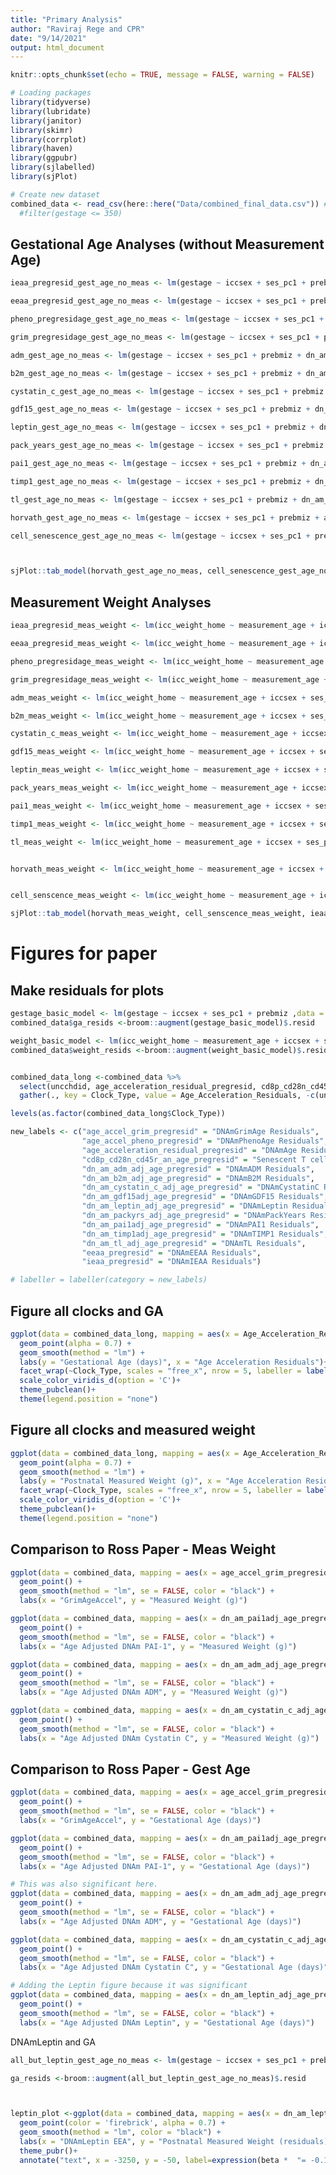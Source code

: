 ```yaml
---
title: "Primary Analysis"
author: "Raviraj Rege and CPR"
date: "9/14/2021"
output: html_document
---
```


```r
knitr::opts_chunk$set(echo = TRUE, message = FALSE, warning = FALSE)
```

```r
# Loading packages
library(tidyverse)
library(lubridate)
library(janitor)
library(skimr)
library(corrplot)
library(haven)
library(ggpubr)
library(sjlabelled)
library(sjPlot)

# Create new dataset
combined_data <- read_csv(here::here("Data/combined_final_data.csv")) #%>%
  #filter(gestage <= 350)
```

## Gestational Age Analyses (without Measurement Age)

```r
ieaa_pregresid_gest_age_no_meas <- lm(gestage ~ iccsex + ses_pc1 + prebmiz + ieaa_pregresid ,data = combined_data)

eeaa_pregresid_gest_age_no_meas <- lm(gestage ~ iccsex + ses_pc1 + prebmiz + eeaa_pregresid ,data = combined_data)

pheno_pregresidage_gest_age_no_meas <- lm(gestage ~ iccsex + ses_pc1 + prebmiz + age_accel_pheno_pregresid ,data = combined_data)

grim_pregresidage_gest_age_no_meas <- lm(gestage ~ iccsex + ses_pc1 + prebmiz + age_accel_grim_pregresid ,data = combined_data)

adm_gest_age_no_meas <- lm(gestage ~ iccsex + ses_pc1 + prebmiz + dn_am_adm_adj_age_pregresid ,data = combined_data)

b2m_gest_age_no_meas <- lm(gestage ~ iccsex + ses_pc1 + prebmiz + dn_am_b2m_adj_age_pregresid ,data = combined_data)

cystatin_c_gest_age_no_meas <- lm(gestage ~ iccsex + ses_pc1 + prebmiz + dn_am_cystatin_c_adj_age_pregresid ,data = combined_data)

gdf15_gest_age_no_meas <- lm(gestage ~ iccsex + ses_pc1 + prebmiz + dn_am_gdf15adj_age_pregresid ,data = combined_data)

leptin_gest_age_no_meas <- lm(gestage ~ iccsex + ses_pc1 + prebmiz + dn_am_leptin_adj_age_pregresid ,data = combined_data)

pack_years_gest_age_no_meas <- lm(gestage ~ iccsex + ses_pc1 + prebmiz + dn_am_packyrs_adj_age_pregresid ,data = combined_data)

pai1_gest_age_no_meas <- lm(gestage ~ iccsex + ses_pc1 + prebmiz + dn_am_pai1adj_age_pregresid ,data = combined_data)

timp1_gest_age_no_meas <- lm(gestage ~ iccsex + ses_pc1 + prebmiz + dn_am_timp1adj_age_pregresid ,data = combined_data)

tl_gest_age_no_meas <- lm(gestage ~ iccsex + ses_pc1 + prebmiz + dn_am_tl_adj_age_pregresid ,data = combined_data)

horvath_gest_age_no_meas <- lm(gestage ~ iccsex + ses_pc1 + prebmiz + age_acceleration_residual_pregresid ,data = combined_data)

cell_senescence_gest_age_no_meas <- lm(gestage ~ iccsex + ses_pc1 + prebmiz + cd8p_cd28n_cd45r_an_age_pregresid ,data = combined_data)



sjPlot::tab_model(horvath_gest_age_no_meas, cell_senescence_gest_age_no_meas, ieaa_pregresid_gest_age_no_meas, eeaa_pregresid_gest_age_no_meas, pheno_pregresidage_gest_age_no_meas, grim_pregresidage_gest_age_no_meas, adm_gest_age_no_meas, b2m_gest_age_no_meas, cystatin_c_gest_age_no_meas, gdf15_gest_age_no_meas, leptin_gest_age_no_meas, pack_years_gest_age_no_meas, pai1_gest_age_no_meas, timp1_gest_age_no_meas, tl_gest_age_no_meas,  show.est = FALSE, show.se = FALSE, show.stat = TRUE, show.std = TRUE, file = here::here("Output/Figures", "Table S1_gestage.doc"))

```

## Measurement Weight Analyses

```r
ieaa_pregresid_meas_weight <- lm(icc_weight_home ~ measurement_age + iccsex + ses_pc1 + prebmiz + gestage + ieaa_pregresid,data = combined_data)

eeaa_pregresid_meas_weight <- lm(icc_weight_home ~ measurement_age + iccsex + ses_pc1 + prebmiz + gestage +eeaa_pregresid ,data = combined_data)

pheno_pregresidage_meas_weight <- lm(icc_weight_home ~ measurement_age + iccsex + ses_pc1 + prebmiz +gestage + age_accel_pheno_pregresid ,data = combined_data)

grim_pregresidage_meas_weight <- lm(icc_weight_home ~ measurement_age + iccsex + ses_pc1 + prebmiz + gestage + age_accel_grim_pregresid ,data = combined_data)

adm_meas_weight <- lm(icc_weight_home ~ measurement_age + iccsex + ses_pc1 + prebmiz + gestage +dn_am_adm_adj_age_pregresid ,data = combined_data)

b2m_meas_weight <- lm(icc_weight_home ~ measurement_age + iccsex + ses_pc1 + prebmiz + gestage + dn_am_b2m_adj_age_pregresid ,data = combined_data)

cystatin_c_meas_weight <- lm(icc_weight_home ~ measurement_age + iccsex + ses_pc1 + prebmiz + gestage + dn_am_cystatin_c_adj_age_pregresid ,data = combined_data)

gdf15_meas_weight <- lm(icc_weight_home ~ measurement_age + iccsex + ses_pc1 + prebmiz + gestage +dn_am_gdf15adj_age_pregresid ,data = combined_data)

leptin_meas_weight <- lm(icc_weight_home ~ measurement_age + iccsex + ses_pc1 + prebmiz + gestage +dn_am_leptin_adj_age_pregresid ,data = combined_data)

pack_years_meas_weight <- lm(icc_weight_home ~ measurement_age + iccsex + ses_pc1 + prebmiz + gestage + dn_am_packyrs_adj_age_pregresid ,data = combined_data)

pai1_meas_weight <- lm(icc_weight_home ~ measurement_age + iccsex + ses_pc1 + prebmiz + gestage +dn_am_pai1adj_age_pregresid ,data = combined_data)

timp1_meas_weight <- lm(icc_weight_home ~ measurement_age + iccsex + ses_pc1 + prebmiz + gestage +dn_am_timp1adj_age_pregresid ,data = combined_data)

tl_meas_weight <- lm(icc_weight_home ~ measurement_age + iccsex + ses_pc1 + prebmiz + gestage +dn_am_tl_adj_age_pregresid ,data = combined_data)


horvath_meas_weight <- lm(icc_weight_home ~ measurement_age + iccsex + ses_pc1 + prebmiz + gestage + age_acceleration_residual_pregresid ,data = combined_data)


cell_senscence_meas_weight <- lm(icc_weight_home ~ measurement_age + iccsex + ses_pc1 + prebmiz + gestage + cd8p_cd28n_cd45r_an_age_pregresid ,data = combined_data)

sjPlot::tab_model(horvath_meas_weight, cell_senscence_meas_weight, ieaa_pregresid_meas_weight, eeaa_pregresid_meas_weight, pheno_pregresidage_meas_weight, grim_pregresidage_meas_weight, adm_meas_weight, b2m_meas_weight, cystatin_c_meas_weight, gdf15_meas_weight, leptin_meas_weight, pack_years_meas_weight, pai1_meas_weight, timp1_meas_weight, tl_meas_weight, show.est = FALSE, show.se = FALSE, show.stat = TRUE, show.std = TRUE, file = here::here("Output/Figures", "Table S2_postnatal_weight.doc"))
```





# Figures for paper

## Make residuals for plots
```r
gestage_basic_model <- lm(gestage ~ iccsex + ses_pc1 + prebmiz ,data = combined_data)
combined_data$ga_resids <-broom::augment(gestage_basic_model)$.resid

weight_basic_model <- lm(icc_weight_home ~ measurement_age + iccsex + ses_pc1 + prebmiz + gestage,data = combined_data)
combined_data$weight_resids <-broom::augment(weight_basic_model)$.resid


combined_data_long <-combined_data %>% 
  select(uncchdid, age_acceleration_residual_pregresid, cd8p_cd28n_cd45r_an_age_pregresid, ieaa_pregresid:dn_am_tl_adj_age_pregresid, ga_resids, weight_resids) %>% 
  gather(., key = Clock_Type, value = Age_Acceleration_Residuals, -c(uncchdid, ga_resids, weight_resids))

levels(as.factor(combined_data_long$Clock_Type))
```


```r
new_labels <- c("age_accel_grim_pregresid" = "DNAmGrimAge Residuals", 
                "age_accel_pheno_pregresid" = "DNAmPhenoAge Residuals", 
                "age_acceleration_residual_pregresid" = "DNAmAge Residuals",
                "cd8p_cd28n_cd45r_an_age_pregresid" = "Senescent T cells Residuals", 
                "dn_am_adm_adj_age_pregresid" = "DNAmADM Residuals", 
                "dn_am_b2m_adj_age_pregresid" = "DNAmB2M Residuals",
                "dn_am_cystatin_c_adj_age_pregresid" = "DNAmCystatinC Residuals", 
                "dn_am_gdf15adj_age_pregresid" = "DNAmGDF15 Residuals", 
                "dn_am_leptin_adj_age_pregresid" = "DNAmLeptin Residuals",
                "dn_am_packyrs_adj_age_pregresid" = "DNAmPackYears Residuals", 
                "dn_am_pai1adj_age_pregresid" = "DNAmPAI1 Residuals", 
                "dn_am_timp1adj_age_pregresid" = "DNAmTIMP1 Residuals", 
                "dn_am_tl_adj_age_pregresid" = "DNAmTL Residuals", 
                "eeaa_pregresid" = "DNAmEEAA Residuals", 
                "ieaa_pregresid" = "DNAmIEAA Residuals")

# labeller = labeller(category = new_labels)
```


## Figure all clocks and GA
```r
ggplot(data = combined_data_long, mapping = aes(x = Age_Acceleration_Residuals, y = ga_resids, color = Clock_Type)) +
  geom_point(alpha = 0.7) +
  geom_smooth(method = "lm") +
  labs(y = "Gestational Age (days)", x = "Age Acceleration Residuals")+
  facet_wrap(~Clock_Type, scales = "free_x", nrow = 5, labeller = labeller(Clock_Type = new_labels))+
  scale_color_viridis_d(option = 'C')+
  theme_pubclean()+
  theme(legend.position = "none")
```


## Figure all clocks and measured weight
```r
ggplot(data = combined_data_long, mapping = aes(x = Age_Acceleration_Residuals, y = weight_resids, color = Clock_Type)) +
  geom_point(alpha = 0.7) +
  geom_smooth(method = "lm") +
  labs(y = "Postnatal Measured Weight (g)", x = "Age Acceleration Residuals")+
  facet_wrap(~Clock_Type, scales = "free_x", nrow = 5, labeller = labeller(Clock_Type = new_labels))+  
  scale_color_viridis_d(option = 'C')+
  theme_pubclean()+
  theme(legend.position = "none")
```









## Comparison to Ross Paper - Meas Weight

```r
ggplot(data = combined_data, mapping = aes(x = age_accel_grim_pregresid, y = icc_weight_home)) +
  geom_point() +
  geom_smooth(method = "lm", se = FALSE, color = "black") +
  labs(x = "GrimAgeAccel", y = "Measured Weight (g)")

ggplot(data = combined_data, mapping = aes(x = dn_am_pai1adj_age_pregresid, y = icc_weight_home)) +
  geom_point() +
  geom_smooth(method = "lm", se = FALSE, color = "black") +
  labs(x = "Age Adjusted DNAm PAI-1", y = "Measured Weight (g)")

ggplot(data = combined_data, mapping = aes(x = dn_am_adm_adj_age_pregresid, y = icc_weight_home)) +
  geom_point() +
  geom_smooth(method = "lm", se = FALSE, color = "black") +
  labs(x = "Age Adjusted DNAm ADM", y = "Measured Weight (g)")

ggplot(data = combined_data, mapping = aes(x = dn_am_cystatin_c_adj_age_pregresid, y = icc_weight_home)) +
  geom_point() +
  geom_smooth(method = "lm", se = FALSE, color = "black") +
  labs(x = "Age Adjusted DNAm Cystatin C", y = "Measured Weight (g)")

```


## Comparison to Ross Paper - Gest Age

```r
ggplot(data = combined_data, mapping = aes(x = age_accel_grim_pregresid, y = gestage)) +
  geom_point() +
  geom_smooth(method = "lm", se = FALSE, color = "black") +
  labs(x = "GrimAgeAccel", y = "Gestational Age (days)")

ggplot(data = combined_data, mapping = aes(x = dn_am_pai1adj_age_pregresid, y = gestage)) +
  geom_point() +
  geom_smooth(method = "lm", se = FALSE, color = "black") +
  labs(x = "Age Adjusted DNAm PAI-1", y = "Gestational Age (days)")

# This was also significant here.
ggplot(data = combined_data, mapping = aes(x = dn_am_adm_adj_age_pregresid, y = gestage)) +
  geom_point() +
  geom_smooth(method = "lm", se = FALSE, color = "black") +
  labs(x = "Age Adjusted DNAm ADM", y = "Gestational Age (days)")

ggplot(data = combined_data, mapping = aes(x = dn_am_cystatin_c_adj_age_pregresid, y = gestage)) +
  geom_point() +
  geom_smooth(method = "lm", se = FALSE, color = "black") +
  labs(x = "Age Adjusted DNAm Cystatin C", y = "Gestational Age (days)")

# Adding the Leptin figure because it was significant
ggplot(data = combined_data, mapping = aes(x = dn_am_leptin_adj_age_pregresid, y = gestage)) +
  geom_point() +
  geom_smooth(method = "lm", se = FALSE, color = "black") +
  labs(x = "Age Adjusted DNAm Leptin", y = "Gestational Age (days)")

```



DNAmLeptin and GA
```r
all_but_leptin_gest_age_no_meas <- lm(gestage ~ iccsex + ses_pc1 + prebmiz ,data = combined_data)

ga_resids <-broom::augment(all_but_leptin_gest_age_no_meas)$.resid



leptin_plot <-ggplot(data = combined_data, mapping = aes(x = dn_am_leptin_adj_age_pregresid, y = ga_resids)) +
  geom_point(color = 'firebrick', alpha = 0.7) +
  geom_smooth(method = "lm", color = "black") +
  labs(x = "DNAmLeptin EEA", y = "Postnatal Measured Weight (residuals)")+
  theme_pubr()+
  annotate("text", x = -3250, y = -50, label=expression(beta *  "= -0.15,  p-value = 0.009")); leptin_plot
```

